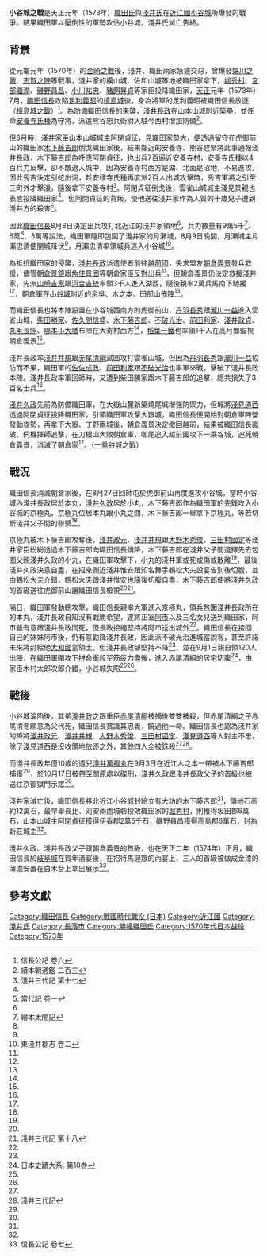 {{Infobox Military Conflict
|image=[[File:Odanij4.jpg|180px]]
|caption=小谷城石碑
|conflict=小谷城之戰
|date= [[天正_(日本)|天正]]元年（1573年）
|place=[[近江国|近江国]][[小谷城|小谷城]]（今[[滋賀縣|滋賀縣]][[長濱市|長濱市]]）
|result=織田軍勝利
|combatant1=織田軍[[File:Oda_emblem.svg|15px]]
|combatant2=淺井軍[[File:Japanese_Crest_mitumori_Kikkou_ni_Hanabishi.svg|15px]]
|commander1=[[織田信長|織田信長]]
|commander2=[[淺井長政|淺井長政]]{{KIA}}<BR>[[淺井久政|淺井久政]]{{KIA}}
|strength1=30,000
|strength2=5,000
|casualties1=
|casualties2=
}}
{{Campaignbox Oda}}
{{Campaignbox 淺井長政重大戰役}}
{{japanese|japanese=小谷城の戦い|kana=おだにじょうのたたかい|romaji=Odani-jō no Tatakai}}

'''小谷城之戰'''是天正元年（1573年）[[織田氏|織田氏]]與[[淺井氏|淺井氏]]在[[近江國|近江國]][[小谷城|小谷城]]所爆發的戰爭。結果織田軍以壓倒性的軍勢攻佔小谷城，淺井氏滅亡告終。

==背景==
從元龜元年（1570年）的[[金崎之戰|金崎之戰]]後，淺井、織田兩家急遽交惡，曾爆發[[姊川之戰|姊川之戰]]、[[志賀之陣|志賀之陣]]等戰事，淺井家的橫山城、佐和山城等地被織田家拿下，[[堀秀村|堀秀村]]、[[宮部繼潤|宮部繼潤]]、[[磯野員昌|磯野員昌]]、[[小川祐忠|小川祐忠]]、[[豬飼昇貞|豬飼昇貞]]等家臣投降織田家，[[天正_(日本)|天正]]元年（1573年）7月，[[織田信長|織田信長]]攻陷[[足利義昭|足利義昭]]的[[槙島城|槙島城]]後，身為將軍的足利義昭被織田信長放逐（[[槙島城之戰|槙島城之戰]]）<ref name="#1">信長公記 卷六</ref>。為防備織田信長的來襲，[[淺井長政|淺井長政]]在山本山城附近築壘，並任命[[安養寺氏種|安養寺氏種]]為守將，派遣熊谷忠兵衛尉入駐今西村增加防備<ref name="#2">續本朝通鑑 二百三</ref>。

但8月時，淺井家臣山本山城城主[[阿閉貞征|阿閉貞征]]，見織田家勢大，便透過留守在虎御前山的織田家[[木下藤吉郎|木下藤吉郎]]倒戈織田家後，結果鄰近的安養寺、熊谷趕緊將此事通報淺井長政，木下藤吉郎為呼應阿閉貞征，也出兵7百逼近安養寺村，安養寺氏種以4百兵力反擊，卻不敵退入城中，因為安養寺村西方是湖、北面是沼地，不易進攻，因此秀吉決定引蛇出洞，趁安樣寺氏種再度派2百人出城攻擊時，秀吉軍將之引至三町外才擊潰，隨後拿下安養寺村<ref name="#3">淺井三代記 第十七</ref>。阿閉貞征倒戈後，雲雀山城城主淺見景親也表態投降織田家<ref name="#2"/>。但阿閉貞征的背叛，使他送往淺井家作為人質的十歲兒子遭到淺井方的殺害<ref>當代記 卷一</ref>。

因此[[織田信長|織田信長]]8月8日決定出兵攻打北近江的淺井家領地<ref name="#1"/>，兵力數量有9萬5千<ref>繪本太閤記</ref>、6萬<ref name="#3"/>、3萬等說法，織田軍隨即包圍了淺井家的月瀨城，8月9日晚間，月瀨城主月瀨忠清便開城降伏<ref name="#1"/>，月瀨忠清率領城兵逃入小谷城<ref name="#4">東淺井郡志 卷二</ref>。

為抵抗織田家的侵襲，[[淺井長政|淺井長政]]派遣使者前往[[越前國|越前國]]，央求盟友[[朝倉義景|朝倉義景]]發兵救援，儘管[[朝倉景鏡|朝倉景鏡]]跟[[魚住景固|魚住景固]]等朝倉家臣反對出兵<ref name="#2"/>，但朝倉義景仍決定救援淺井家，先派[[山崎吉家|山崎吉家]]跟[[河合吉統|河合吉統]]率領3千人進入湖西，隨後親率2萬兵馬南下馳援<ref name="#4"/>，朝倉軍在[[小谷城|小谷城]]附近的余吳、木之本、田部山佈陣<ref name="#1"/>。

而織田信長也將本陣設置在小谷城西南方的虎御前山，[[丹羽長秀|丹羽長秀]]跟[[瀧川一益|瀧川一益]]進入雲雀山城，[[柴田勝家|柴田勝家]]、[[佐久間信盛|佐久間信盛]]、[[木下藤吉郎|木下藤吉郎]]、[[不破光治|不破光治]]、[[前田利家|前田利家]]、[[淺井政貞|淺井政貞]]、[[丸毛長照|丸毛長照]]、[[塚本小大膳|塚本小大膳]]布陣在大寄村西方<ref name="#3"/>，[[稻葉一鐵|稻葉一鐵]]也率領1千人在高月鄉監視朝倉義景<ref name="#2"/>。

淺井長政率[[淺井井規|淺井井規]]跟[[赤尾清綱|赤尾清綱]]試圖攻打雲雀山城，但因為[[丹羽長秀|丹羽長秀]]跟[[瀧川一益|瀧川一益]]協防而不果，織田軍的[[佐佐成政|佐佐成政]]、[[前田利家|前田利家]]跟[[不破光治|不破光治]]也率軍來戰，擊破了淺井長政本陣。淺井長政率軍回師時，又遭到柴田勝家跟木下藤吉郎的追擊，總共損失了3百名士兵<ref name="#3"/>。

[[淺井久政|淺井久政]]先前為防備織田軍，在大嶽山麓新築燒尾城增強防禦力，但城將[[淺見道西|淺見道西]]透過阿閉貞征投降織田家，引領織田軍攻擊大嶽城，織田信長便開始對朝倉軍陣營發動攻勢，再拿下大嶽、丁野兩城後，朝倉義景決定撤回越前，結果被織田信長識破，伺機揮師追擊，在刀根山大敗朝倉軍，啣尾追入越前國攻下一乘谷城，迫死朝倉義景，消滅了朝倉家<ref name="#1"/>。（[[一乘谷城之戰|一乘谷城之戰]]）

==戰況==
織田信長消滅朝倉家後，在8月27日回師屯於虎御前山再度進攻小谷城，當時小谷城內淺井長政居於本丸，[[淺井久政|淺井久政]]居於小丸，木下藤吉郎作為織田軍的先鋒攻入小谷城的京極丸，京極丸位居本丸跟小丸之間，木下藤吉郎一舉拿下京極丸，等若切斷淺井父子間的聯繫<ref name="#1"/>。

京極丸被木下藤吉郎攻奪後，[[淺井政元|淺井政元]]、[[淺井井規|淺井井規]]跟[[大野木秀俊|大野木秀俊]]、[[三田村國定|三田村國定]]等淺井家臣紛紛透過木下藤吉郎向織田信長請降，木下藤吉郎在淺井父子間選擇先去包圍父親淺井久政的小丸，在織田軍攻擊下，小丸的淺井軍或死或傷或散離<ref name="#2"/>，最後淺井久政決意自盡，在招來側近淺井惟安跟知名舞手鶴松大夫設宴告別後切腹，並由鶴松大夫介錯，鶴松大夫跟淺井惟安也隨後切腹自盡，木下藤吉郎便將淺井久政的首級送往虎御前山讓織田信長檢視<ref name="#2"/><ref name="#5">淺井三代記 第十八</ref>。

隔日，織田軍發動總攻擊，織田信長親率大軍進入京極丸，領兵包圍淺井長政所在的本丸，淺井長政自知沒有戰勝希望，遂將正室[[阿市|阿市]]以及三名女兒送到織田家，阿市雖有意跟淺井長政同死，但長政拒絕堅持將阿市送出城外<ref name="#2"/>。織田信長在接回自己的妹妹阿市後，仍有意勸降淺井長政，因此派不破光治進城當說客，甚至許諾未來將封給他[[大和國|大和國]]當領土，但淺井長政卻堅持不降<ref name="#5"/>，並在9月1日親自領120人出陣，在織田軍圍攻下拼命衝殺至筋疲力盡後，進入赤尾清綱的居宅切腹<ref>日本史蹟大系. 第10巻</ref>，由家臣木村太郎次郎介錯，小谷城失陷<ref name="#2"/><ref name="#4"/>。

==戰後==
小谷城淪陷後，其弟[[淺井政之|淺井政之]]跟重臣[[赤尾清綱|赤尾清綱]]被捕後雙雙被殺，但赤尾清綱之子赤尾清冬願意為父代死，織田信長賞識其忠義，饒過他一命。織田信長也認為淺井家的降將[[淺井政元|淺井政元]]、[[淺井井規|淺井井規]]、[[大野木秀俊|大野木秀俊]]、[[三田村國定|三田村國定]]、[[淺見道西|淺見道西]]等人對主不忠，除了淺見道西是沒收領地放逐之外，其餘四人全被誅殺<ref name="#2"/><ref>淺井三代記</ref>。

而淺井長政年僅10歲的遺兒[[淺井萬福丸|淺井萬福丸]]在9月3日在近江木之本一帶被木下藤吉郎捕獲<ref name="#5"/>，於10月17日被帶至關原處以磔刑，淺井久政跟淺井長政父子的首級也被送往京都獄門示眾<ref name="#1"/>。

淺井家滅亡後，織田信長將北近江小谷城封給立有大功的木下藤吉郎<ref name="#1"/>，領地石高約12萬石，最早舉長比、苅安兩處城砦投效織田家的[[堀秀村|堀秀村]]，則穫得坂田郡6萬石，山本山城主阿閉貞征穫得伊香郡2萬5千石，磯野員昌穫得高島郡6萬石，封為新莊城主<ref name="#2"/>。

淺井久政、淺井長政父子跟朝倉義景的首級，也在天正二年（1574年）正月，織田信長於[[岐阜城|岐阜城]]在賀年酒宴後，在招待馬迴眾的內宴上，三人的首級被做成金漆的薄濃安置在白木台上拿出展示<ref>信長公記 卷七</ref>。

==參考文獻==
{{reflist}}

{{DEFAULTSORT:Odari-jou no Tatakai}}

[[Category:織田信長|Category:織田信長]]
[[Category:戰國時代戰役_(日本)|Category:戰國時代戰役 (日本)]]
[[Category:近江國|Category:近江國]]
[[Category:淺井氏|Category:淺井氏]]
[[Category:長濱市|Category:長濱市]]
[[Category:勝幡織田氏|Category:勝幡織田氏]]
[[Category:1570年代日本战役|Category:1570年代日本战役]]
[[Category:1573年|Category:1573年]]